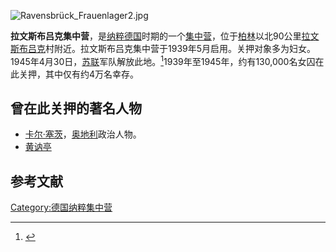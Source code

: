 [[File:Ravensbrück_Frauenlager2.jpg|thumb]]
{{The Holocaust sidebar}}

'''拉文斯布吕克集中营'''，是[[纳粹德国|纳粹德国]]时期的一个[[纳粹德国集中营|集中营]]，位于[[柏林|柏林]]以北90公里[[拉文斯布吕克|拉文斯布吕克]]村附近。拉文斯布吕克集中营于1939年5月启用。关押对象多为妇女。1945年4月30日，[[苏联|苏联]]军队解放此地。<ref>{{Cite web |url=http://www.people.com.cn/GB/channel2/18/20000417/40712.html |title=德国举行拉文斯布吕克女子集中营解放55周年纪念活动 |access-date=2010-04-24 |archive-date=2016-03-04 |archive-url=https://web.archive.org/web/20160304112655/http://www.people.com.cn/GB/channel2/18/20000417/40712.html |dead-url=no }}</ref>1939年至1945年，约有130,000名女囚在此关押，其中仅有约4万名幸存。

== 曾在此关押的著名人物 ==
* [[卡尔·塞茨|卡尔·塞茨]]，[[奥地利|奥地利]]政治人物。
* [[黄讷亭|黄讷亭]]

== 参考文献 ==
<references />

[[Category:德国纳粹集中营|Category:德国纳粹集中营]]